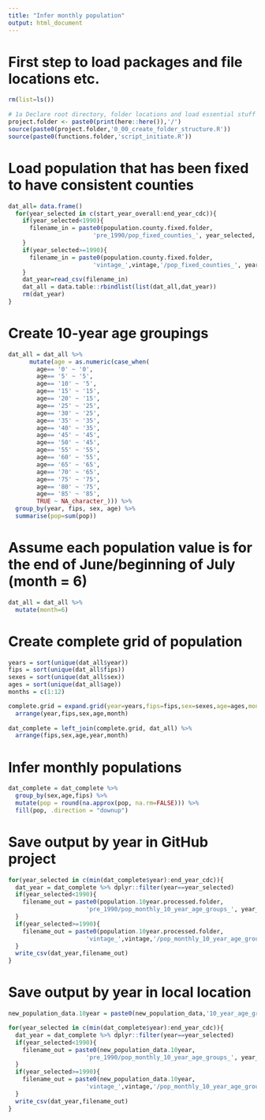 ```yaml
---
title: "Infer monthly population"
output: html_document
---
```


# First step to load packages and file locations etc.
```r
rm(list=ls())
 
# 1a Declare root directory, folder locations and load essential stuff
project.folder <- paste0(print(here::here()),'/')
source(paste0(project.folder,'0_00_create_folder_structure.R'))
source(paste0(functions.folder,'script_initiate.R'))
```

# Load population that has been fixed to have consistent counties
```r
dat_all= data.frame()
  for(year_selected in c(start_year_overall:end_year_cdc)){
    if(year_selected<1990){
      filename_in = paste0(population.county.fixed.folder,
                        'pre_1990/pop_fixed_counties_', year_selected,'.csv')  
    }
    if(year_selected>=1990){
      filename_in = paste0(population.county.fixed.folder,
                        'vintage_',vintage,'/pop_fixed_counties_', year_selected,'.csv')
    }
    dat_year=read_csv(filename_in)
    dat_all = data.table::rbindlist(list(dat_all,dat_year))
    rm(dat_year)
}
```

# Create 10-year age groupings
```r
dat_all = dat_all %>%
      mutate(age = as.numeric(case_when(
        age== '0' ~ '0',
        age== '5' ~ '5',
        age== '10' ~ '5',
        age== '15' ~ '15',
        age== '20' ~ '15',
        age== '25' ~ '25',
        age== '30' ~ '25',
        age== '35' ~ '35',
        age== '40' ~ '35',
        age== '45' ~ '45',
        age== '50' ~ '45',
        age== '55' ~ '55',
        age== '60' ~ '55',
        age== '65' ~ '65',
        age== '70' ~ '65',
        age== '75' ~ '75',
        age== '80' ~ '75',
        age== '85' ~ '85',
        TRUE ~ NA_character_))) %>%
  group_by(year, fips, sex, age) %>%
  summarise(pop=sum(pop))
```

# Assume each population value is for the end of June/beginning of July (month = 6)
```r
dat_all = dat_all %>% 
  mutate(month=6)
```

# Create complete grid of population
```r
years = sort(unique(dat_all$year))
fips = sort(unique(dat_all$fips))
sexes = sort(unique(dat_all$sex))
ages = sort(unique(dat_all$age))
months = c(1:12)

complete.grid = expand.grid(year=years,fips=fips,sex=sexes,age=ages,month=months) %>%
  arrange(year,fips,sex,age,month)
  
dat_complete = left_join(complete.grid, dat_all) %>%
  arrange(fips,sex,age,year,month)
```

# Infer monthly populations
```r
dat_complete = dat_complete %>%
  group_by(sex,age,fips) %>%
  mutate(pop = round(na.approx(pop, na.rm=FALSE))) %>%
  fill(pop, .direction = "downup") 
```

# Save output by year in GitHub project
```r
for(year_selected in c(min(dat_complete$year):end_year_cdc)){
  dat_year = dat_complete %>% dplyr::filter(year==year_selected)
  if(year_selected<1990){
    filename_out = paste0(population.10year.processed.folder,
                      'pre_1990/pop_monthly_10_year_age_groups_', year_selected,'.csv')  
  }
  if(year_selected>=1990){
    filename_out = paste0(population.10year.processed.folder,
                      'vintage_',vintage,'/pop_monthly_10_year_age_groups_', year_selected,'.csv')
  }
  write_csv(dat_year,filename_out)
}
```

# Save output by year in local location
```r

new_population_data.10year = paste0(new_population_data,'10_year_age_groups/')

for(year_selected in c(min(dat_complete$year):end_year_cdc)){
  dat_year = dat_complete %>% dplyr::filter(year==year_selected)
  if(year_selected<1990){
    filename_out = paste0(new_population_data.10year,
                      'pre_1990/pop_monthly_10_year_age_groups_', year_selected,'.csv')  
  }
  if(year_selected>=1990){
    filename_out = paste0(new_population_data.10year,
                      'vintage_',vintage,'/pop_monthly_10_year_age_groups_', year_selected,'.csv')
  }
  write_csv(dat_year,filename_out)
}
```